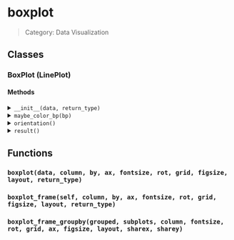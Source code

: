 # boxplot

> Category: Data Visualization

## Classes

### BoxPlot (LinePlot)

#### Methods

<details>
<summary><code>__init__(data, return_type)</code></summary>

</details>

<details>
<summary><code>maybe_color_bp(bp)</code></summary>

</details>

<details>
<summary><code>orientation()</code></summary>

</details>

<details>
<summary><code>result()</code></summary>

</details>

## Functions

### `boxplot(data, column, by, ax, fontsize, rot, grid, figsize, layout, return_type)`

### `boxplot_frame(self, column, by, ax, fontsize, rot, grid, figsize, layout, return_type)`

### `boxplot_frame_groupby(grouped, subplots, column, fontsize, rot, grid, ax, figsize, layout, sharex, sharey)`
